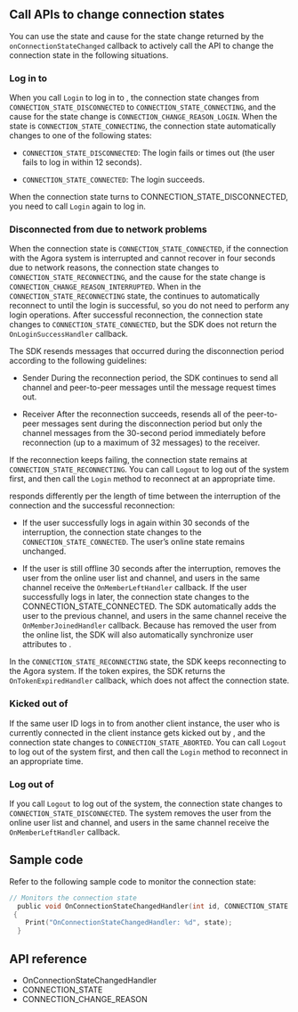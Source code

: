 <PlatformWrapper platform="unity">
        
## Call APIs to change connection states

You can use the state and cause for the state change returned by the `onConnectionStateChanged` callback to actively call the API to change the connection state in the following situations.

### Log in to <Vg k="SIG" />

When you call `Login` to log in to <Vg k="SIG" />, the connection state changes from `CONNECTION_STATE_DISCONNECTED` to `CONNECTION_STATE_CONNECTING`, and the cause for the state change is `CONNECTION_CHANGE_REASON_LOGIN`. When the state is `CONNECTION_STATE_CONNECTING`, the connection state automatically changes to one of the following states:

-   `CONNECTION_STATE_DISCONNECTED`: The login fails or times out (the user fails to log in within 12 seconds).

-   `CONNECTION_STATE_CONNECTED`: The login succeeds.

When the connection state turns to CONNECTION_STATE_DISCONNECTED, you need to call `Login` again to log in.

### Disconnected from <Vg k="SIG" /> due to network problems

When the connection state is `CONNECTION_STATE_CONNECTED`, if the connection with the Agora <Vg k="MESS" /> system is interrupted and cannot recover in four seconds due to network reasons, the connection state changes to `CONNECTION_STATE_RECONNECTING`, and the cause for the state change is `CONNECTION_CHANGE_REASON_INTERRUPTED`. When in the `CONNECTION_STATE_RECONNECTING` state, the <Vg k="MESS_SDK" /> continues to automatically reconnect to <Vg k="SIG" /> until the login is successful, so you do not need to perform any login operations. After successful reconnection, the connection state changes to `CONNECTION_STATE_CONNECTED`, but the SDK does not return the `OnLoginSuccessHandler` callback.

The SDK resends messages that occurred during the disconnection period according to the following guidelines:

-   Sender
    During the reconnection period, the SDK continues to send all channel and peer-to-peer messages until the message request times out.

-   Receiver
    After the reconnection succeeds, <Vg k="SIG" /> resends all of the peer-to-peer messages sent during the disconnection period but only the channel messages from the 30-second period immediately before reconnection (up to a maximum of 32 messages) to the receiver.

If the reconnection keeps failing, the connection state remains at `CONNECTION_STATE_RECONNECTING`. You can call `Logout` to log out of the system first, and then call the `Login` method to reconnect at an appropriate time.

<Vg k="SIG" /> responds differently per the length of time between the interruption of the connection and the successful reconnection:

-   If the user successfully logs in again within 30 seconds of the interruption, the connection state changes to the `CONNECTION_STATE_CONNECTED`. The user’s online state remains unchanged.

-   If the user is still offline 30 seconds after the interruption, <Vg k="SIG" /> removes the user from the online user list and channel, and users in the same channel receive the `OnMemberLeftHandler` callback. If the user successfully logs in later, the connection state changes to the CONNECTION_STATE_CONNECTED. The SDK automatically adds the user to the previous channel, and users in the same channel receive the `OnMemberJoinedHandler` callback. Because <Vg k="SIG" /> has removed the user from the online list, the SDK will also automatically synchronize user attributes to <Vg k="SIG" />.

In the `CONNECTION_STATE_RECONNECTING` state, the SDK keeps reconnecting to the Agora <Vg k="MESS" /> system. If the token expires, the SDK returns the `OnTokenExpiredHandler` callback, which does not affect the connection state.

### Kicked out of <Vg k="SIG" />

If the same user ID logs in to <Vg k="SIG" /> from another client instance, the user who is currently connected in the client instance gets kicked out by <Vg k="SIG" />, and the connection state changes to `CONNECTION_STATE_ABORTED`. You can call `Logout` to log out of the system first, and then call the `Login` method to reconnect in an appropriate time.

### Log out of <Vg k="SIG" />

If you call `Logout` to log out of the <Vg k="MESS" /> system, the connection state changes to `CONNECTION_STATE_DISCONNECTED`. The <Vg k="MESS" /> system removes the user from the online user list and channel, and users in the same channel receive the `OnMemberLeftHandler` callback.

## Sample code

Refer to the following sample code to monitor the connection state:

```c
// Monitors the connection state
  public void OnConnectionStateChangedHandler(int id, CONNECTION_STATE state, CONNECTION_CHANGE_REASON reason)
 {
    Print("OnConnectionStateChangedHandler: %d", state);
  }
```

## API reference

-  <Link to="{{Global.SIG_SDK_API_CSHARP}}/classagora__rtm_1_1_rtm_client_event_handler.html?platform=Unity#a877a8913374f59be650e7cc24979d4ca">OnConnectionStateChangedHandler</Link>

-  <Link to="{{Global.SIG_SDK_API_CSHARP}}/namespaceagora__rtm.html#ae6cb1f734c02f2fcc0c73e905975047c">CONNECTION_STATE</Link>

-  <Link to="{{Global.SIG_SDK_API_CSHARP}}/namespaceagora__rtm.html#a6d63c83059ab9c0f7181fdc514bbfa27">CONNECTION_CHANGE_REASON</Link>

</PlatformWrapper>
